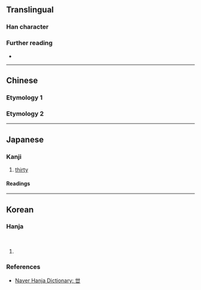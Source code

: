 {{also|𠀍}}
{{character info}}
==Translingual==

===Han character===
{{Han char|rn=1|rad=一|as=03|sn=4|four=|canj=TJ,XTJ|ids=⿻廿丨(GJM),⿻龷丨(T),⿱卅一(T)}}

===Further reading===
* {{Han ref|kx=0078.021|dkj=00032|dj=0156.010|hdz=10014.050|uh=4E17|ud=19991}}

----

==Chinese==

===Etymology 1===
{{zh-see|卅|v}}

===Etymology 2===
{{zh-see|世|av}}

----

==Japanese==

===Kanji===
{{ja-kanji|grade=uc|rs=一03}}

# [[thirty]]

====Readings====
{{ja-readings|on=せい,せ,そう|kun=さんじゅう,よ}}

----

==Korean==

===Hanja===
{{ko-hanja|인간|세}}<br>
{{ko-hanja|대|세}}

# {{rfdef|ko|sort=一03}}

===References===
* [https://hanja.dict.naver.com/hanja?q=丗 Naver Hanja Dictionary: 丗]